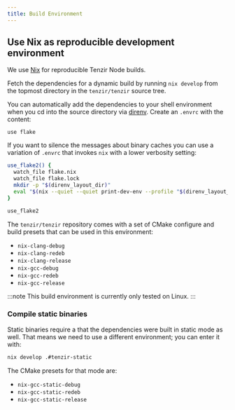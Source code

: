 ```yaml
---
title: Build Environment
---
```


## Use Nix as reproducible development environment

We use [Nix](https://nixos.org) for reproducible Tenzir Node builds.

Fetch the dependencies for a dynamic build by running `nix develop` from the
topmost directory in the `tenzir/tenzir` source tree.

You can automatically add the dependencies to your shell environment when
you cd into the source directory via [direnv](https://direnv.net). Create an
`.envrc` with the content:

```
use flake
```

If you want to silence the messages about binary caches you can use a variation
of `.envrc` that invokes `nix` with a lower verbosity setting:

```sh
use_flake2() {
  watch_file flake.nix
  watch_file flake.lock
  mkdir -p "$(direnv_layout_dir)"
  eval "$(nix --quiet --quiet print-dev-env --profile "$(direnv_layout_dir)/flake-profile" "$@")"
}

use_flake2
```

The `tenzir/tenzir` repository comes with a set of CMake configure and build
presets that can be used in this environment:

- `nix-clang-debug`
- `nix-clang-redeb`
- `nix-clang-release`
- `nix-gcc-debug`
- `nix-gcc-redeb`
- `nix-gcc-release`

:::note
This build environment is currently only tested on Linux.
:::

### Compile static binaries

Static binaries require a that the dependencies were built in static mode as
well. That means we need to use a different environment; you can enter it with:

```sh
nix develop .#tenzir-static
```

The CMake presets for that mode are:

- `nix-gcc-static-debug`
- `nix-gcc-static-redeb`
- `nix-gcc-static-release`
